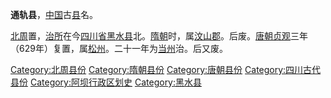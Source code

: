 {{Unreferenced |time=2010-09-29T21:11:25+00:00 }}
'''通轨县'''，[[中国|中国]]古[[县|县]]名。

[[北周|北周]]置，[[治所|治所]]在今[[四川省|四川省]][[黑水县|黑水县]]北。[[隋朝|隋朝]]时，属[[汶山郡|汶山郡]]。后废。[[唐朝|唐朝]][[貞觀_(唐朝)|贞观]]三年（629年）复置，属[[松州_(唐朝)|松州]]。二十一年为[[当州|当州]]治。后又废。 

{{四川行政区划小作品}}
{{DEFAULTSORT:T}}
[[Category:北周县份|Category:北周县份]]
[[Category:隋朝县份|Category:隋朝县份]]
[[Category:唐朝县份|Category:唐朝县份]]
[[Category:四川古代县份|Category:四川古代县份]]
[[Category:阿坝行政区划史|Category:阿坝行政区划史]]
[[Category:黑水县|Category:黑水县]]